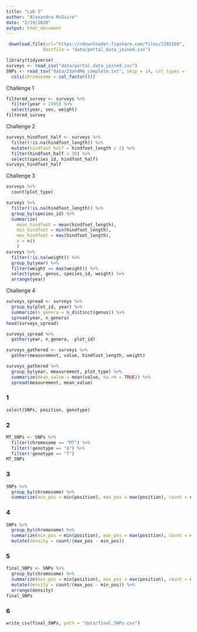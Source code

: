 ```yaml
---
title: "Lab 5"
author: "Alexandra McGuire"
date: "2/19/2020"
output: html_document
---
```

```r
 download.file(url="https://ndownloader.figshare.com/files/2292169",
              destfile = "data/portal_data_joined.csv")
```

```r
library(tidyverse)
surveys <- read_csv("data/portal_data_joined.csv")
SNPs <- read_tsv("data/23andMe_complete.txt", skip = 14, col_types = 
  cols(chromosome = col_factor()))
```
Challenge 1
```r
filtered_survey <- surveys %>% 
  filter(year < 1995) %>% 
  select(year, sex, weight)
filtered_survey
```
Challenge 2
```r
surveys_hindfoot_half <- surveys %>% 
  filter(!is.na(hindfoot_length)) %>% 
  mutate(hindfoot_half = hindfoot_length / 2) %>% 
  filter(hindfoot_half < 30) %>% 
  select(species_id, hindfoot_half)
surveys_hindfoot_half
```
Challenge 3
```r
surveys %>% 
  count(plot_type)

surveys %>% 
  filter(!is.na(hindfoot_length)) %>% 
  group_by(species_id) %>% 
  summarize(
    mean_hindfoot = mean(hindfoot_length), 
    min_hindfoot = min(hindfoot_length), 
    max_hindfoot = max(hindfoot_length),
    n = n()
    )
surveys %>% 
  filter(!is.na(weight)) %>% 
  group_by(year) %>% 
  filter(weight == max(weight)) %>% 
  select(year, genus, species_id, weight) %>% 
  arrange(year)
```
Challenge 4
```r
surveys_spread <- surveys %>% 
  group_by(plot_id, year) %>% 
  summarize(n_genera = n_distinct(genus)) %>% 
  spread(year, n_genera)
head(surveys_spread)

surveys_spread %>% 
  gather(year, n_genera, -plot_id)

surveys_gathered <- surveys %>% 
  gather(measurement, value, hindfoot_length, weight)

surveys_gathered %>% 
  group_by(year, measurement, plot_type) %>% 
  summarize(mean_value = mean(value, na.rm = TRUE)) %>% 
  spread(measurement, mean_value)
```

### 1
```r
select(SNPs, position, genotype)
```

### 2
```r
MT_SNPs <- SNPs %>% 
  filter(chromosome == "MT") %>% 
  filter(!genotype == "A") %>% 
  filter(!genotype == "T")
MT_SNPs
```

### 3
```r
SNPs %>% 
  group_by(chromosome) %>% 
  summarize(min_pos = min(position), max_pos = max(position), count = n())
```

### 4
```r
SNPs %>% 
  group_by(chromosome) %>% 
  summarize(min_pos = min(position), max_pos = max(position), count = n()) %>% 
  mutate(density = count/(max_pos - min_pos))
```

### 5
```r
final_SNPs <- SNPs %>% 
  group_by(chromosome) %>% 
  summarize(min_pos = min(position), max_pos = max(position), count = n()) %>% 
  mutate(density = count/(max_pos - min_pos)) %>% 
  arrange(density)
final_SNPs
```

### 6
```r
write_csv(final_SNPs, path = "data/final_SNPs.csv")
```